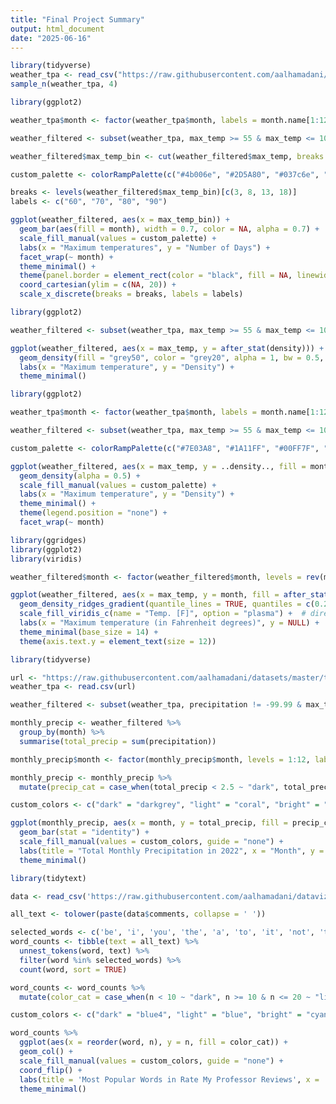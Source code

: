 ---
title: "Final Project Summary"
output: html_document
date: "2025-06-16"
---

```{r}
library(tidyverse)
weather_tpa <- read_csv("https://raw.githubusercontent.com/aalhamadani/datasets/master/tpa_weather_2022.csv")
sample_n(weather_tpa, 4)

```

```{r}

library(ggplot2)

weather_tpa$month <- factor(weather_tpa$month, labels = month.name[1:12])

weather_filtered <- subset(weather_tpa, max_temp >= 55 & max_temp <= 100)

weather_filtered$max_temp_bin <- cut(weather_filtered$max_temp, breaks = seq(55, 100, by = 2), include.lowest = TRUE)

custom_palette <- colorRampPalette(c("#4b006e", "#2D5A80", "#037c6e", "#FFD700"))(12)

breaks <- levels(weather_filtered$max_temp_bin)[c(3, 8, 13, 18)]
labels <- c("60", "70", "80", "90")

ggplot(weather_filtered, aes(x = max_temp_bin)) +
  geom_bar(aes(fill = month), width = 0.7, color = NA, alpha = 0.7) +
  scale_fill_manual(values = custom_palette) +
  labs(x = "Maximum temperatures", y = "Number of Days") +
  facet_wrap(~ month) +
  theme_minimal() +
  theme(panel.border = element_rect(color = "black", fill = NA, linewidth = 1), strip.background = element_rect(fill = "grey78"), legend.position = "none") +
  coord_cartesian(ylim = c(NA, 20)) +
  scale_x_discrete(breaks = breaks, labels = labels)

```

```{r}

library(ggplot2)

weather_filtered <- subset(weather_tpa, max_temp >= 55 & max_temp <= 100)

ggplot(weather_filtered, aes(x = max_temp, y = after_stat(density))) +
  geom_density(fill = "grey50", color = "grey20", alpha = 1, bw = 0.5, size = 1.25) +
  labs(x = "Maximum temperature", y = "Density") +
  theme_minimal()

```


```{r}

library(ggplot2)

weather_tpa$month <- factor(weather_tpa$month, labels = month.name[1:12])

weather_filtered <- subset(weather_tpa, max_temp >= 55 & max_temp <= 100)

custom_palette <- colorRampPalette(c("#7E03A8", "#1A11FF", "#00FF7F", "#FFFF00"))(12)

ggplot(weather_filtered, aes(x = max_temp, y = ..density.., fill = month)) +
  geom_density(alpha = 0.5) +
  scale_fill_manual(values = custom_palette) +
  labs(x = "Maximum temperature", y = "Density") +
  theme_minimal() +
  theme(legend.position = "none") +
  facet_wrap(~ month)

```

```{r}

library(ggridges)
library(ggplot2)
library(viridis)

weather_filtered$month <- factor(weather_filtered$month, levels = rev(month.name), labels = rev(month.name))

ggplot(weather_filtered, aes(x = max_temp, y = month, fill = after_stat(x))) +
  geom_density_ridges_gradient(quantile_lines = TRUE, quantiles = c(0.25, 0.5, 0.75), scale = 3, rel_min_height = 0.01) +
  scale_fill_viridis_c(name = "Temp. [F]", option = "plasma") +  # direction = 1 is default
  labs(x = "Maximum temperature (in Fahrenheit degrees)", y = NULL) +
  theme_minimal(base_size = 14) +
  theme(axis.text.y = element_text(size = 12))

```

```{r}

library(tidyverse)

url <- "https://raw.githubusercontent.com/aalhamadani/datasets/master/tpa_weather_2022.csv"
weather_tpa <- read.csv(url)

weather_filtered <- subset(weather_tpa, precipitation != -99.99 & max_temp != -99.9 & min_temp != -99.9)

monthly_precip <- weather_filtered %>%
  group_by(month) %>%
  summarise(total_precip = sum(precipitation))

monthly_precip$month <- factor(monthly_precip$month, levels = 1:12, labels = month.abb[1:12])

monthly_precip <- monthly_precip %>%
  mutate(precip_cat = case_when(total_precip < 2.5 ~ "dark", total_precip >= 2.5 & total_precip < 7.5 ~ "light", total_precip >= 7.5 ~ "bright"))

custom_colors <- c("dark" = "darkgrey", "light" = "coral", "bright" = "cornflowerblue")

ggplot(monthly_precip, aes(x = month, y = total_precip, fill = precip_cat)) +
  geom_bar(stat = "identity") +
  scale_fill_manual(values = custom_colors, guide = "none") +
  labs(title = "Total Monthly Precipitation in 2022", x = "Month", y = "Total Precipitation") +
  theme_minimal()

```

```{r}

library(tidytext)

data <- read_csv('https://raw.githubusercontent.com/aalhamadani/dataviz_final_project/main/data/rmp_wit_comments.csv')

all_text <- tolower(paste(data$comments, collapse = ' '))

selected_words <- c('be', 'i', 'you', 'the', 'a', 'to', 'it', 'not', 'that', 'and')
word_counts <- tibble(text = all_text) %>%
  unnest_tokens(word, text) %>%
  filter(word %in% selected_words) %>%
  count(word, sort = TRUE)

word_counts <- word_counts %>%
  mutate(color_cat = case_when(n < 10 ~ "dark", n >= 10 & n <= 20 ~ "light", n > 20 ~ "bright"))

custom_colors <- c("dark" = "blue4", "light" = "blue", "bright" = "cyan2")

word_counts %>%
  ggplot(aes(x = reorder(word, n), y = n, fill = color_cat)) +
  geom_col() +
  scale_fill_manual(values = custom_colors, guide = "none") +
  coord_flip() +
  labs(title = 'Most Popular Words in Rate My Professor Reviews', x = 'Word', y = 'Frequency') +
  theme_minimal()

```

